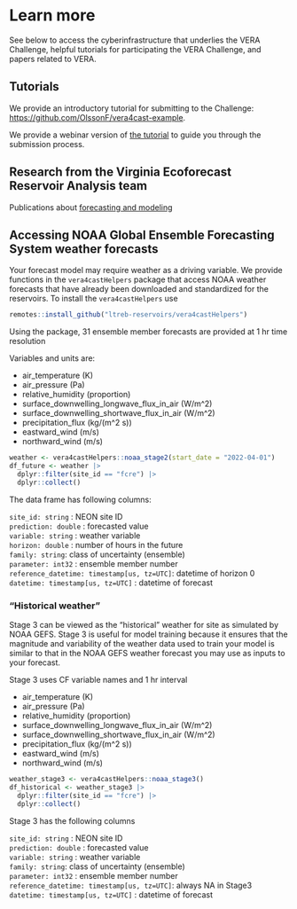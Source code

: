 # Learn more

See below to access the cyberinfrastructure that underlies the VERA Challenge, helpful tutorials for participating the VERA Challenge, and papers related to VERA.

## Tutorials

We provide an introductory tutorial for submitting to the Challenge: [https://github.com/OlssonF/vera4cast-example](https://github.com/OlssonF/vera4cast-example). 

We provide a webinar version of [the tutorial](https://youtube.com/playlist?list=PLOv0if66u2-h0dLXknHm9MHtZGEX5kVuu&si=yND904cTLh2DheVW) to guide you through the submission process.

## Research from the Virginia Ecoforecast Reservoir Analysis team  

Publications about [forecasting and modeling](https://www.ltreb-reservoirs.org/products/#publications-forecasting-and-modeling)

## Accessing NOAA Global Ensemble Forecasting System weather forecasts {#sec-noaa-downloads}

Your forecast model may require weather as a driving variable.  We provide functions in the `vera4castHelpers` package that access NOAA weather forecasts that have already been downloaded and standardized for the reservoirs.  To install the `vera4castHelpers` use

```r
remotes::install_github("ltreb-reservoirs/vera4castHelpers")
```

Using the package, 31 ensemble member forecasts are provided at 1 hr time resolution

Variables and units are:

-   air_temperature (K)\
-   air_pressure (Pa)\
-   relative_humidity (proportion)\
-   surface_downwelling_longwave_flux_in_air (W/m\^2)\
-   surface_downwelling_shortwave_flux_in_air (W/m\^2) 
-   precipitation_flux (kg/(m\^2 s))\
-   eastward_wind (m/s)\
-   northward_wind (m/s)\

```r
weather <- vera4castHelpers::noaa_stage2(start_date = "2022-04-01")
df_future <- weather |> 
  dplyr::filter(site_id == "fcre") |>
  dplyr::collect()
```

The data frame has following columns:

`site_id: string` : NEON site ID\
`prediction: double` : forecasted value\
`variable: string` : weather variable\
`horizon: double` : number of hours in the future\
`family: string`: class of uncertainty (ensemble)\
`parameter: int32` : ensemble member number\
`reference_datetime: timestamp[us, tz=UTC]`: datetime of horizon 0\
`datetime: timestamp[us, tz=UTC]` : datetime of forecast\

### "Historical weather"

Stage 3 can be viewed as the "historical" weather for site as simulated by NOAA GEFS. Stage 3 is useful for model training because it ensures that the magnitude and variability of the weather data used to train your model is similar to that in the NOAA GEFS weather forecast you may use as inputs to your forecast.

Stage 3 uses CF variable names and 1 hr interval

-   air_temperature (K)\
-   air_pressure (Pa)\
-   relative_humidity (proportion)\
-   surface_downwelling_longwave_flux_in_air (W/m\^2)\
-   surface_downwelling_shortwave_flux_in_air (W/m\^2) 
-   precipitation_flux (kg/(m\^2 s))\
-   eastward_wind (m/s)\
-   northward_wind (m/s)\

```r
weather_stage3 <- vera4castHelpers::noaa_stage3()
df_historical <- weather_stage3 |> 
  dplyr::filter(site_id == "fcre") |>
  dplyr::collect()
```

Stage 3 has the following columns

`site_id: string` : NEON site ID\
`prediction: double` : forecasted value\
`variable: string` : weather variable\
`family: string`: class of uncertainty (ensemble)\
`parameter: int32` : ensemble member number\
`reference_datetime: timestamp[us, tz=UTC]`: always NA in Stage3
`datetime: timestamp[us, tz=UTC]` : datetime of forecast\




 






